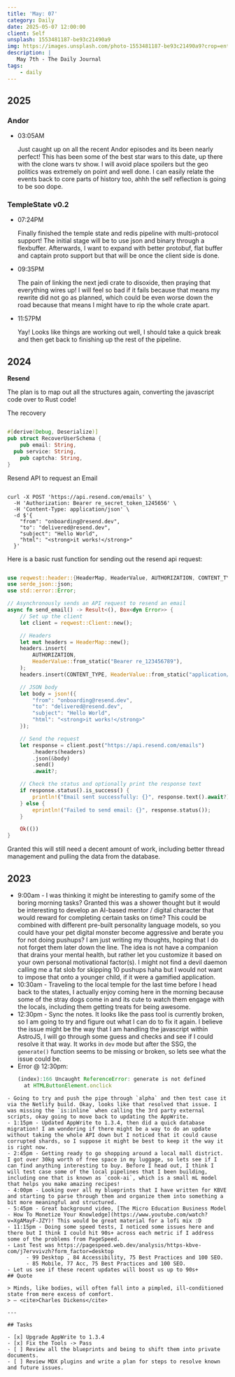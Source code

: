 ```yaml
---
title: 'May: 07'
category: Daily
date: 2025-05-07 12:00:00
client: Self
unsplash: 1553481187-be93c21490a9
img: https://images.unsplash.com/photo-1553481187-be93c21490a9?crop=entropy&cs=srgb&fm=jpg&ixid=MnwzNjM5Nzd8MHwxfHJhbmRvbXx8fHx8fHx8fDE2ODE3NDg2ODY&ixlib=rb-4.0.3&q=85
description: |
   May 7th - The Daily Journal
tags:
    - daily
---
```



<Adsense />

## 2025

### Andor

-   03:05AM

    Just caught up on all the recent Andor episodes and its been nearly perfect!
    This has been some of the best star wars to this date, up there with the clone wars tv show.
    I will avoid place spoilers but the geo politics was extremely on point and well done.
    I can easily relate the events back to core parts of history too, ahhh the self reflection is going to be soo dope.

### TempleState v0.2

-   07:24PM

    Finally finished the temple state and redis pipeline with multi-protocol support!
    The initial stage will be to use json and binary through a flexbuffer.
    Afterwards, I want to expand with better protobuf, flat buffer and captain proto support but that will be once the client side is done.

-   09:35PM

    The pain of linking the next jedi crate to disoxide, then praying that everything wires up!
    I will feel so bad if it fails because that means my rewrite did not go as planned, which could be even worse down the road because that means I might have to rip the whole crate apart.

-   11:57PM

    Yay! Looks like things are working out well, I should take a quick break and then get back to finishing up the rest of the pipeline.

## 2024

**Resend**

The plan is to map out all the structures again, converting the javascript code over to Rust code!

The recovery 

```rust

#[derive(Debug, Deserialize)]
pub struct RecoverUserSchema {
	pub email: String,
  pub service: String, 
	pub captcha: String,
}

```


Resend API to request an Email


```shell

curl -X POST 'https://api.resend.com/emails' \
  -H 'Authorization: Bearer re_secret_token_1245656' \
  -H 'Content-Type: application/json' \
  -d $'{
    "from": "onboarding@resend.dev",
    "to": "delivered@resend.dev",
    "subject": "Hello World",
    "html": "<strong>it works!</strong>"
  }'

```

Here is a basic rust function for sending out the resend api request:

```rust

use reqwest::header::{HeaderMap, HeaderValue, AUTHORIZATION, CONTENT_TYPE};
use serde_json::json;
use std::error::Error;

// Asynchronously sends an API request to resend an email
async fn send_email() -> Result<(), Box<dyn Error>> {
    // Set up the client
    let client = reqwest::Client::new();

    // Headers
    let mut headers = HeaderMap::new();
    headers.insert(
        AUTHORIZATION,
        HeaderValue::from_static("Bearer re_123456789"),
    );
    headers.insert(CONTENT_TYPE, HeaderValue::from_static("application/json"));

    // JSON body
    let body = json!({
        "from": "onboarding@resend.dev",
        "to": "delivered@resend.dev",
        "subject": "Hello World",
        "html": "<strong>it works!</strong>"
    });

    // Send the request
    let response = client.post("https://api.resend.com/emails")
        .headers(headers)
        .json(&body)
        .send()
        .await?;

    // Check the status and optionally print the response text
    if response.status().is_success() {
        println!("Email sent successfully: {}", response.text().await?);
    } else {
        eprintln!("Failed to send email: {}", response.status());
    }

    Ok(())
}

```

Granted this will still need a decent amount of work, including better thread management and pulling the data from the database.

## 2023

- 9:00am - I was thinking it might be interesting to gamify some of the boring morning tasks? Granted this was a shower thought but it would be interesting to develop an AI-based mentor / digital character that would reward for completing certain tasks on time? This could be combined with different pre-built personality language models, so you could have your pet digital monster become aggressive and berate you for not doing pushups? I am just writing my thoughts, hoping that I do not forget them later down the line. The idea is not have a companion that drains your mental health, but rather let you customize it based on your own personal motivational factor(s). I might not find a devil daemon calling me a fat slob for skipping 10 pushups haha but I would not want to impose that onto a younger child, if it were a gamified application.
- 10:30am - Traveling to the local temple for the last time before I head back to the states, I actually enjoy coming here in the morning because some of the stray dogs come in and its cute to watch them engage with the locals, including them getting treats for being awesome. 
- 12:30pm - Sync the notes. It looks like the pass tool is currently broken, so I am going to try and figure out what I can do to fix it again. I believe the issue might be the way that I am handling the javascript within AstroJS, I will go through some guess and checks and see if I could resolve it that way. It works in `dev` mode but after the SSG, the `generate()` function seems to be missing or broken, so lets see what the issue could be.
- Error @ 12:30pm: 
  ```javascript
  (index):166 Uncaught ReferenceError: generate is not defined
    at HTMLButtonElement.onclick 
```
- Going to try and push the pipe through `alpha` and then test case it via the Netlify build. Okay, looks like that resolved that issue. I was missing the `is:inline` when calling the 3rd party external scripts, okay going to move back to updating the AppWrite.
- 1:15pm - Updated AppWrite to 1.3.4, then did a quick database migration! I am wondering if there might be a way to do an update without taking the whole API down but I noticed that it could cause corrupted shards, so I suppose it might be best to keep it the way it is right now. 
- 2:45pm - Getting ready to go shopping around a local mall district. I got over 30kg worth of free space in my luggage, so lets see if I can find anything interesting to buy. Before I head out, I think I will test case some of the local pipelines that I been building, including one that is known as `cook-ai`, which is a small mL model that helps you make amazing recipes! 
- 4:00pm - Looking over all my blueprints that I have written for KBVE and starting to parse through them and organize them into something a bit more meaningful and structured. 
- 5:45pm - Great background video, [The Micro Education Business Model - How To Monetize Your Knowledge](https://www.youtube.com/watch?v=XgAMayF-JZY)! This would be great material for a lofi mix :D
- 11:15pm - Doing some speed tests, I noticed some issues here and there but I think I could hit 90s+ across each metric if I address some of the problems from PageSpeed. 
- Last Test was https://pagespeed.web.dev/analysis/https-kbve-com/j7ervvivzh?form_factor=desktop 
	  - 99 Desktop , 84 Accessibility, 75 Best Practices and 100 SEO.
	  - 85 Mobile, 77 Acc, 75 Best Practices and 100 SEO.
- Let us see if these recent updates will boost us up to 90s+
## Quote

> Minds, like bodies, will often fall into a pimpled, ill-conditioned state from mere excess of comfort.
> — <cite>Charles Dickens</cite>

---

## Tasks

- [x] Upgrade AppWrite to 1.3.4
- [x] Fix the Tools -> Pass
- [ ] Review all the blueprints and being to shift them into private documents.
- [ ] Review MDX plugins and write a plan for steps to resolve known and future issues.